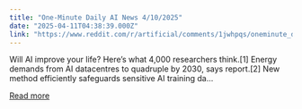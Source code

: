 ```yaml
---
title: "One-Minute Daily AI News 4/10/2025"
date: "2025-04-11T04:38:39.000Z"
link: "https://www.reddit.com/r/artificial/comments/1jwhpqs/oneminute_daily_ai_news_4102025/"
---
```


Will AI improve your life? Here’s what 4,000 researchers think.[1]
 Energy demands from AI datacentres to quadruple by 2030, says report.[2]
 New method efficiently safeguards sensitive AI training da...

[Read more](https://www.reddit.com/r/artificial/comments/1jwhpqs/oneminute_daily_ai_news_4102025/)
